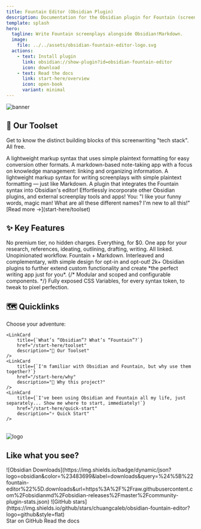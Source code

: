 ```yaml
---
title: Fountain Editor (Obsidian Plugin)
description: Documentation for the Obsidian plugin for Fountain (screenplay) syntax highlighting in the editor.
template: splash
hero:
  tagline: Write Fountain screenplays alongside Obsidian!Markdown.
  image:
    file: ../../assets/obsidian-fountain-editor-logo.svg
  actions:
    - text: Install plugin
      link: obsidian://show-plugin?id=obsidian-fountain-editor
      icon: download
    - text: Read the docs
      link: start-here/overview
      icon: open-book
      variant: minimal
---
```



<Image alt="banner" src={BannerImg} />

## 🧰 Our Toolset

Get to know the distinct building blocks of this screenwriting "tech stack". All free.

<CardGrid stagger>
	<Card title="Markdown">
		A lightweight markup syntax that uses simple plaintext formatting for easy
		conversion other formats.
	</Card>
	<Card title="Obsidian">
		A markdown-based note-taking app with a focus on knowledge management:
		linking and organizing information.
	</Card>
	<Card title="Fountain">
		A lightweight markup syntax for writing screenplays with simple plaintext
		formatting — just like Markdown.
	</Card>
	<Card title="Fountain Editor - Obsidian Plugin">
		A plugin that integrates the Fountain syntax into Obsidian's editor!
	</Card>
	<Card title="Other Plugins & External Tools!">
		Effortlessly incorporate other Obsidian plugins, and external screenplay
		tools and apps!
	</Card>
	<Card title="Huh???">
		You: "I like your funny words, magic man! What are all these different
		names? I'm new to all this!" [Read more →](start-here/toolset)
	</Card>
</CardGrid>

## ✨ Key Features

<CardGrid stagger>
	<Card title="100% Free." icon="star">
		No premium tier, no hidden charges. Everything, for $0.
	</Card>
	<Card title="Author with Obsidian" icon="pen">
		One app for your research, references, ideating, outlining, drafting,
		writing. All linked. Unopinionated workflow.
	</Card>
	<Card title="Intuitive Hybrid Syntax" icon="translate">
		Fountain + Markdown. Interleaved and complementary, with simple design for
		opt-in and opt-out!
	</Card>
	<Card title="Supercharge with Other Plugins" icon="rocket">
		2k+ Obsidian plugins to further extend custom functionality and create *the
		perfect writing app just for you*.
	</Card>
	{/* <Card title="Fine-Tune to Your Workflow" icon="setting">
		Modular and scoped and configurable components.
	</Card> */}
	<Card title="Fine-Tune Your Styles" icon="setting">
		Fully exposed CSS Variables, for every syntax token, to tweak to pixel
		perfection.
	</Card>

</CardGrid>

## 🗺️ Quicklinks

<div style={{maxWidth: '60ch'}}>
	Choose your adventure:

    <LinkCard
    	title={`What’s “Obsidian”? What’s “Fountain”?`}
    	href="/start-here/toolset"
    	description="🧰 Our Toolset"
    />
    <LinkCard
    	title={`I'm familiar with Obsidian and Fountain, but why use them together?`}
    	href="/start-here/why"
    	description="🎯 Why this project?"
    />
    <LinkCard
    	title={`I've been using Obsidian and Fountain all my life, just separately... Show me where to start, immediately!`}
    	href="/start-here/quick-start"
    	description="⚡ Quick Start"
    />

</div>

<br />


<div style={{ marginTop: "4em" }}>
	<div style={{ display: "flex", gap: "1em", justifyContent: "center" }}>
		<Image alt="logo" src={LogoSvg} width={100} />
		<div>
			<h2 style={{ marginBlock: "auto" }}>Like what you see?</h2>
			<div class="not-content">
				![Obsidian
				Downloads](https://img.shields.io/badge/dynamic/json?logo=obsidian&color=%23483699&label=downloads&query=%24%5B%22fountain-editor%22%5D.downloads&url=https%3A%2F%2Fraw.githubusercontent.com%2Fobsidianmd%2Fobsidian-releases%2Fmaster%2Fcommunity-plugin-stats.json)
				![GitHub
				stars](https://img.shields.io/github/stars/chuangcaleb/obsidian-fountain-editor?logo=github&style=flat)
			</div>
		</div>
	</div>
	<developing style={{ display: "flex", gap: "1em", justifyContent: "center" }}>
		<LinkButton
			href="http://github.com/chuangcaleb/obsidian-fountain-editor"
			icon="github"
		>
			Star on GitHub
		</LinkButton>
		<LinkButton href="start-here/overview" icon="open-book" variant="minimal">
			Read the docs
		</LinkButton>
	</developing>
</div>
